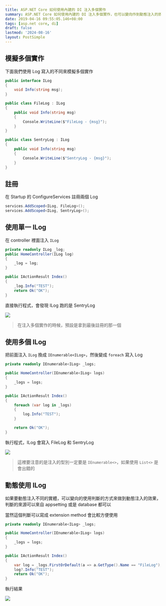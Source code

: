 ```yaml
---
title: ASP.NET Core 如何使用內建的 DI 注入多個實作
summary: ASP.NET Core 如何使用內建的 DI 注入多個實作，也可以變向作到動態注入的效果
date: 2019-04-16 09:55:05.146+08:00
tags: [asp.net core, di]
draft: false
lastmod: '2024-08-16'
layout: PostSimple
---
```


## 模擬多個實作

下面我們使用 Log 寫入的不同來模擬多個實作

```csharp
public interface ILog
{
    void Info(string msg);
}

public class FileLog : ILog
{
    public void Info(string msg)
    {
        Console.WriteLine($"FileLog - {msg}");
    }
}

public class SentryLog : ILog
{
    public void Info(string msg)
    {
        Console.WriteLine($"SentryLog - {msg}");
    }
}
```

## 註冊

在 Startup 的 ConfigureServices 註冊兩個 Log

```csharp
services.AddScoped<ILog, FileLog>();
services.AddScoped<ILog, SentryLog>();
```

## 使用單一 ILog

在 controller 裡面注入 `ILog`

```csharp
private readonly ILog _log;
public HomeController(ILog log)
{
    _log = log;
}

public IActionResult Index()
{
    _log.Info("TEST");
    return Ok("OK");
}
```

直接執行程式，會發現 ILog 跑的是 SentryLog

![](https://image.cashwu.com/404.webp)

> 在注入多個實作的時候，預設是拿到最後註冊的那一個

## 使用多個 ILog

把前面注入 `ILog` 換成 `IEnumerable<ILog>`，然後變成 `foreach` 寫入 Log

```csharp
private readonly IEnumerable<ILog> _logs;

public HomeController(IEnumerable<ILog> logs)
{
    _logs = logs;
}

public IActionResult Index()
{
    foreach (var log in _logs)
    {
        log.Info("TEST");
    }

    return Ok("OK");
}
```

執行程式，ILog 會寫入 FileLog 和 SentryLog

![](https://image.cashwu.com/404.webp)

> 這裡要注意的是注入的型別一定要是 `IEnumerable<>`，如果使用 `List<>` 是會出錯的

## 動態使用 ILog

如果要動態注入不同的實體，可以變向的使用判斷的方式來做到動態注入的效果，判斷的來源可以來自 appsetting 或是 database 都可以

當然這個判斷可以寫成 extension method 會比較方便使用

```csharp
private readonly IEnumerable<ILog> _logs;

public HomeController(IEnumerable<ILog> logs)
{
    _logs = logs;
}

public IActionResult Index()
{
   	var log = _logs.FirstOrDefault(a => a.GetType().Name == "FileLog");
	log?.Info("TEST");
    return Ok("OK");
}
```

執行結果

![](https://image.cashwu.com/404.webp)
